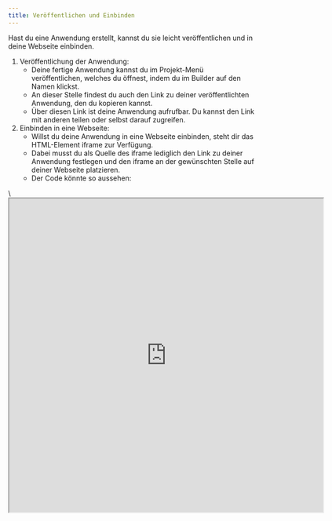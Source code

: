 ```yaml
---
title: Veröffentlichen und Einbinden
---
```


Hast du eine Anwendung erstellt, kannst du sie leicht veröffentlichen und in deine Webseite einbinden.

1. Veröffentlichung der Anwendung:
   * Deine fertige Anwendung kannst du im Projekt-Menü veröffentlichen, welches du öffnest, indem du im Builder auf den Namen klickst.
   * An dieser Stelle findest du auch den Link zu deiner veröffentlichten Anwendung, den du kopieren kannst.
   * Über diesen Link ist deine Anwendung aufrufbar. Du kannst den Link mit anderen teilen oder selbst darauf zugreifen.
2. Einbinden in eine Webseite:
   * Willst du deine Anwendung in eine Webseite einbinden, steht dir das HTML-Element iframe zur Verfügung.
   * Dabei musst du als Quelle des iframe lediglich den Link zu deiner Anwendung festlegen und den iframe an der gewünschten Stelle auf deiner Webseite platzieren.
   * Der Code könnte so aussehen:

<CodeBlock language="HTML" title="iframe Beispiel">
  \<iframe src="https://mioto.app/public/BAUMID" width="640" height="640" style="border\:none;">

  \</iframe>
</CodeBlock>

1. Anstelle von "BAUMID" steht in deinem Link eine zufällige Zeichenfolge.
2. Mehr über den iframe-Tag: [https://www.w3schools.com/tags/tag\_iframe.ASP](https://www.w3schools.com/tags/tag_iframe.ASP "")
   *

